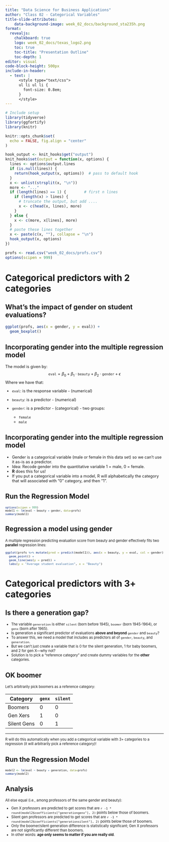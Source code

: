 ```yaml
---
title: "Data Science for Business Applications"
author: "Class 02 - Categorical Variables"
title-slide-attributes:
    data-background-image: week_02_docs/background_sta235h.png
format: 
  revealjs:
    chalkboard: true
    logo: week_02_docs/texas_logo2.png
    toc: true
    toc-title: "Presentation Outline"
    toc-depth: 1
editor: visual
code-block-height: 500px
include-in-header:
  - text: |
      <style type="text/css">
      ul li ul li {
        font-size: 0.8em;
      }
      </style>
---
```


```r
# Include setup
library(tidyverse)
library(ggfortify)
library(knitr)

knitr::opts_chunk$set(
  echo = FALSE, fig.align = "center"
)

hook_output <- knit_hooks$get("output")
knit_hooks$set(output = function(x, options) {
  lines <- options$output.lines
  if (is.null(lines)) {
    return(hook_output(x, options))  # pass to default hook
  }
  x <- unlist(strsplit(x, "\n"))
  more <- "..."
  if (length(lines) == 1) {        # first n lines
    if (length(x) > lines) {
      # truncate the output, but add ....
      x <- c(head(x, lines), more)
    }
  } else {
    x <- c(more, x[lines], more)
  }
  # paste these lines together
  x <- paste(c(x, ""), collapse = "\n")
  hook_output(x, options)
})
```

```r
profs <- read.csv("week_02_docs/profs.csv")
options(scipen = 999)
```

# Categorical predictors with 2 categories

## What's the impact of gender on student evaluations?

```r
ggplot(profs, aes(x = gender, y = eval)) +
  geom_boxplot()
```

## Incorporating gender into the multiple regression model

::: {style="font-size: 0.9em;"}
The model is given by: $$
\texttt{eval} = \beta_0 + \beta_1 \cdot \texttt{beauty} + \beta_2 \cdot \texttt{gender} + \epsilon
$$ Where we have that:

-   $\texttt{eval}$: is the response variable - (numerical)

-   $\texttt{beauty}$: is a predictor - (numerical)

-   $\texttt{gender}$: is a predictor - (categorical) - two groups:

    -   `female`
    -   `male`
:::

## Incorporating gender into the multiple regression model

::: {style="font-size: 0.9em;"}
-   Gender is a categorical variable (male or female in this data set) so we can't use it as-is as a predictor.
-   Idea: Recode gender into the quantitative variable 1 = male, 0 = female.
-   **R** does this for us!
-   If you put a categorical variable into a model, R will alphabetically the category that will associated with "0" category, and then "1".
:::

## Run the Regression Model

::: {style="font-size: 0.7em;"}
```r
options(scipen = 999)
model1 <- lm(eval ~ beauty + gender, data=profs)
summary(model1)
```
:::

## Regression a model using gender

::: {style="font-size: 0.8em;"}
A multiple regression predicting evaluation score from beauty and gender effectively fits two **parallel** regression lines:

```r
ggplot(profs %>% mutate(pred = predict(model1)), aes(x = beauty, y = eval, col = gender)) +
  geom_point() + 
  geom_line(aes(y = pred)) +
  labs(y = "Average student evaluation", x = "Beauty")
```
:::

# Categorical predictors with 3+ categories

## Is there a generation gap?

::: {style="font-size: 0.8em;"}
-   The variable `generation` is either `silent` (born before 1945), `boomer` (born 1945-1964), or `genx` (born after 1965).
-   Is generation a significant predictor of evaluations **above and beyond** `gender` and `beauty`?
-   To answer this, we need a model that includes as predictors all of `gender`, `beauty`, and `generation`.
-   But we can't just create a variable that is 0 for the silent generation, 1 for baby boomers, and 2 for gen X—why not?
-   Solution is to pick a "reference category" and create dummy variables for the **other** categories.
:::

## OK boomer

::: {style="font-size: 0.8em;"}
Let's arbitrarily pick boomers as a reference category:

| Category    | `genx` | `silent` |
|-------------|--------|----------|
| Boomers     | 0      | 0        |
| Gen Xers    | 1      | 0        |
| Silent Gens | 0      | 1        |

------------------------------------------------------------------------

R will do this automatically when you add a categorical variable with 3+ categories to a regression (it will arbitrarily pick a reference category)!
:::

## Run the Regression Model

::: {style="font-size: 0.7em;"}
```r
model2 <- lm(eval ~ beauty + generation, data=profs)
summary(model2)
```
:::

## Analysis

::: {style="font-size: 0.8em;"}
All else equal (i.e., among professors of the same gender and beauty):

-   Gen X professors are predicted to get scores that are `r -1 * round(model2$coefficients["generationgenx"], 2)` points below those of boomers.
-   Silent gen professors are predicted to get scores that are `r -1 * round(model2$coefficients["generationsilent"], 2)` points below those of boomers.
-   Only the boomer/silent generation difference is statistically significant; Gen X professors are not significantly different than boomers.
-   In other words: **age only seems to matter if you are really old**.
:::
